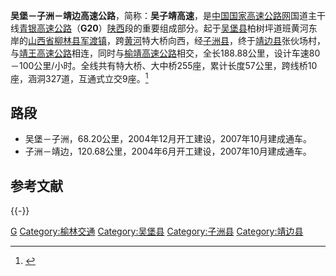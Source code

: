 {{中国高速公路信息框
| 编号 = G20
| 名称 = 吴堡－子洲－靖边高速公路
| 地圖 = 
| 路線簡稱 = 吴子靖
| 最近通車日期 = 2007年10月
| 规划总里程 = 188.88
| 起點 = [[吴堡县|吴堡县]]（陕晋界）
| 終點 = [[靖边县|靖边县]]张伙场村
| 出口處數 = 
| 服务区数 = 
}}
'''吴堡－子洲－靖边高速公路'''，简称：'''吴子靖高速'''，是[[中国国家高速公路网|中国国家高速公路网]]国道主干线[[青银高速公路|青银高速公路]]（'''G20'''）[[陕西|陕西]]段的重要组成部分。起于[[吴堡县|吴堡县]]柏树坪道班黄河东岸的[[山西省|山西省]][[柳林县|柳林县]][[军渡镇|军渡镇]]，跨[[黄河|黄河]]特大桥向西，经[[子洲县|子洲县]]，终于[[靖边县|靖边县]]张伙场村，与[[靖王高速公路|靖王高速公路]]相连，同时与[[榆靖高速公路|榆靖高速公路]]相交，全长188.88公里，设计车速80－100公里/小时。全线共有特大桥、大中桥255座，累计长度57公里，跨线桥10座，涵洞327道，互通式立交9座。<ref>{{cite web|url=http://www.xiancn.com/gb/news/2007-10/31/content_1356652.htm|title=吴子靖高速公路今通车|work=西安晚报|publisher=|date=2007-10-31|accessdate=2012-03-19|archive-date=2015-04-02|archive-url=https://web.archive.org/web/20150402093714/http://www.xiancn.com/gb/news/2007-10/31/content_1356652.htm|dead-url=no}}</ref>

== 路段 ==
* 吴堡－子洲，68.20公里，2004年12月开工建设，2007年10月建成通车。
* 子洲－靖边，120.68公里，2004年6月开工建设，2007年10月建成通车。

== 参考文献 ==
{{Reflist}}

{{-}} 
{{陕西高速公路}}

[[Category:陕西省高速公路|G]]
[[Category:榆林交通|Category:榆林交通]]
[[Category:吴堡县|Category:吴堡县]]
[[Category:子洲县|Category:子洲县]]
[[Category:靖边县|Category:靖边县]]

{{交通小作品}}